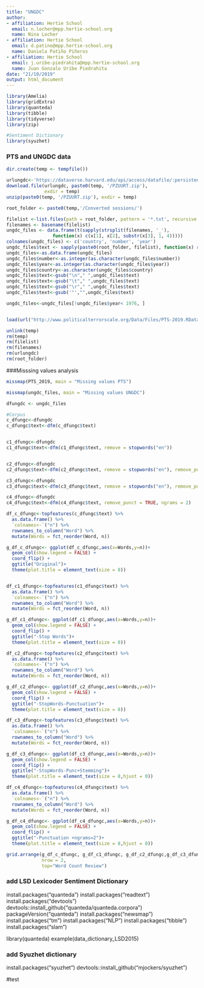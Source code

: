 ```yaml
---
title: "UNGDC"
author: 
- affiliation: Hertie School
  email: n.locher@mpp.hertie-school.org
  name: Nina Locher
- affiliation: Hertie School
  email: d.patino@mpp.hertie-school.org
  name: Daniela Patiño Piñeros
- affiliation: Hertie School
  email: j.uribe-piedrahita@mpp.hertie-school.org
  name: Juan Gonzalo Uribe Piedrahita
date: "21/10/2019"
output: html_document
---
```


```r
library(Amelia)
library(gridExtra)
library(quanteda)
library(tibble)
library(tidyverse)
library(zip)

#Sentiment Dictionary
library(syuzhet)
```


### PTS and UNGDC data
```r

dir.create(temp <- tempfile())

urlungdc<-'https://dataverse.harvard.edu/api/access/datafile/:persistentId?persistentId=doi:10.7910/DVN/0TJX8Y/PZUURT'
download.file(urlungdc, paste0(temp, '/PZUURT.zip'), 
              exdir = temp)
unzip(paste0(temp, '/PZUURT.zip'), exdir = temp)

root_folder <- paste0(temp,'/Converted sessions/')

filelist <-list.files(path = root_folder, pattern = '*.txt', recursive = TRUE)
filenames <- basename(filelist)
ungdc_files <- data.frame(t(sapply(strsplit(filenames, '_'), 
                 function(x) c(x[1], x[2], substr(x[3], 1, 4)))))
colnames(ungdc_files) <- c('country', 'number', 'year')
ungdc_files$text <- sapply(paste0(root_folder, filelist), function(x) readChar(x, file.info(x)$size))
ungdc_files<-as.data.frame(ungdc_files)
ungdc_files$number<-as.integer(as.character(ungdc_files$number))
ungdc_files$year<-as.integer(as.character(ungdc_files$year))
ungdc_files$country<-as.character(ungdc_files$country)
ungdc_files$text<-gsub("\n"," ",ungdc_files$text)
ungdc_files$text<-gsub("\t"," ",ungdc_files$text)
ungdc_files$text<-gsub("\r"," ",ungdc_files$text)
ungdc_files$text<-gsub('"',"",ungdc_files$text)

ungdc_files<-ungdc_files[!ungdc_files$year< 1976, ]


load(url("http://www.politicalterrorscale.org/Data/Files/PTS-2019.RData"))

unlink(temp)
rm(temp)
rm(filelist)
rm(filenames)
rm(urlungdc)
rm(root_folder)
```

###Misssing values analysis
```r

missmap(PTS_2019, main = "Missing values PTS")

missmap(ungdc_files, main = "Missing values UNGDC")
```



```r
dfungdc <- ungdc_files

#Corpus
c_dfungc<-dfungdc
c_dfungc$text<-dfm(c_dfungc$text)


c1_dfungc<-dfungdc
c1_dfungc$text<-dfm(c1_dfungc$text, remove = stopwords("en"))


c2_dfungc<-dfungdc
c2_dfungc$text<-dfm(c2_dfungc$text, remove = stopwords("en"), remove_punct = TRUE)

c3_dfungc<-dfungdc
c3_dfungc$text<-dfm(c3_dfungc$text, remove = stopwords("en"), remove_punct = TRUE, stem = TRUE)

c4_dfungc<-dfungdc
c4_dfungc$text<-dfm(c4_dfungc$text, remove_punct = TRUE, ngrams = 2)

df_c_dfungc<-topfeatures(c_dfungc$text) %>% 
  as.data.frame() %>% 
  `colnames<-`("n") %>% 
  rownames_to_column("Word") %>% 
  mutate(Words = fct_reorder(Word, n))

g_df_c_dfungc<- ggplot(df_c_dfungc,aes(x=Words,y=n))+
  geom_col(show.legend = FALSE) +
  coord_flip() +
  ggtitle("Original")+
  theme(plot.title = element_text(size = 8))


df_c1_dfungc<-topfeatures(c1_dfungc$text) %>% 
  as.data.frame() %>% 
  `colnames<-`("n") %>% 
  rownames_to_column("Word") %>% 
  mutate(Words = fct_reorder(Word, n))

g_df_c1_dfungc<- ggplot(df_c1_dfungc,aes(x=Words,y=n))+
  geom_col(show.legend = FALSE) +
  coord_flip() +
  ggtitle("-Stop Words")+
  theme(plot.title = element_text(size = 8))

df_c2_dfungc<-topfeatures(c2_dfungc$text) %>% 
  as.data.frame() %>% 
  `colnames<-`("n") %>% 
  rownames_to_column("Word") %>% 
  mutate(Words = fct_reorder(Word, n))

g_df_c2_dfungc<- ggplot(df_c2_dfungc,aes(x=Words,y=n))+
  geom_col(show.legend = FALSE) +
  coord_flip() +
  ggtitle("-StopWords-Punctuation")+
  theme(plot.title = element_text(size = 8))

df_c3_dfungc<-topfeatures(c3_dfungc$text) %>% 
  as.data.frame() %>% 
  `colnames<-`("n") %>% 
  rownames_to_column("Word") %>% 
  mutate(Words = fct_reorder(Word, n))

g_df_c3_dfungc<- ggplot(df_c3_dfungc,aes(x=Words,y=n))+
  geom_col(show.legend = FALSE) +
  coord_flip() +
  ggtitle("-StopWords-Punc+Stemming")+
  theme(plot.title = element_text(size = 8,hjust = 0))

df_c4_dfungc<-topfeatures(c4_dfungc$text) %>% 
  as.data.frame() %>% 
  `colnames<-`("n") %>% 
  rownames_to_column("Word") %>% 
  mutate(Words = fct_reorder(Word, n))

g_df_c4_dfungc<- ggplot(df_c4_dfungc,aes(x=Words,y=n))+
  geom_col(show.legend = FALSE) +
  coord_flip() +
  ggtitle("-Punctuation +ngrams=2")+
  theme(plot.title = element_text(size = 8,hjust = 0))

grid.arrange(g_df_c_dfungc, g_df_c1_dfungc, g_df_c2_dfungc,g_df_c3_dfungc,g_df_c4_dfungc,
             nrow = 2,
             top="Word Count Review")
```

### add LSD Lexicoder Sentiment Dictionary


install.packages("quanteda")
install.packages("readtext")
install.packages("devtools")
devtools::install_github("quanteda/quanteda.corpora")
packageVersion("quanteda")
install.packages("newsmap")
install.packages("tm")
install.packages("NLP")
install.packages("tibble")
install.packages("slam")

library(quanteda)
example(data_dictionary_LSD2015)

### add Syuzhet dictionary

install.packages("syuzhet")
devtools::install_github("mjockers/syuzhet")

#test
